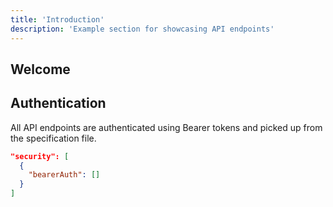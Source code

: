 ```yaml
---
title: 'Introduction'
description: 'Example section for showcasing API endpoints'
---
```


## Welcome



## Authentication

All API endpoints are authenticated using Bearer tokens and picked up from the specification file.

```json
"security": [
  {
    "bearerAuth": []
  }
]
```
